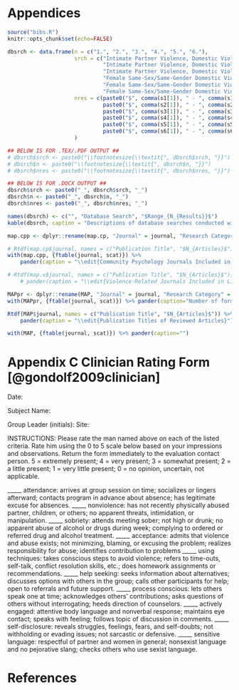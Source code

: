 # Appendices

```r
source("bibs.R")
knitr::opts_chunk$set(echo=FALSE)
```

```r
dbsrch <- data.frame(n = c("1.", "2.", "3.", "4.", "5.", "6."),
                     srch = c("Intimate Partner Violence, Domestic Violence, or Partner Abuse - General",
                              "Intimate Partner Violence, Domestic Violence, or Partner Abuse Interventions",
                              "Intimate Partner Violence, Domestic Violence, or Partner Abuse Intervention Evaluations",
                              "Female Same-Sex/Same-Gender Domestic Violence, or Partner Abuse - General",
                              "Female Same-Sex/Same-Gender Domestic Violence, or Partner Abuse Interventions",
                              "Female Same-Sex/Same-Gender Domestic Violence, or Partner Abuse Intervention Evaluations"),
                     nres = c(paste0("$", comma(s1[1]), " - ", comma(s1[2]), "$"),
                              paste0("$", comma(s2[1]), " - ", comma(s2[2]), "$"),
                              paste0("$", comma(s3[1]), " - ", comma(s3[2]), "$"),
                              paste0("$", comma(s4[1]), " - ", comma(s4[2]), "$"),
                              paste0("$", comma(s5[1]), " - ", comma(s5[2]), "$"),
                              paste0("$", comma(s6[1]), " - ", comma(s6[2]), "$"))
                     )

## BELOW IS FOR .TEX/.PDF OUTPUT ##
# dbsrch$srch <- paste0("\\footnotesize{\\textit{", dbsrch$srch, "}}")
# dbsrch$n <- paste0("\\footnotesize{\\textit{", dbsrch$n, "}}")
# dbsrch$nres <- paste0("\\footnotesize{\\textit{", dbsrch$nres, "}}")

## BELOW IS FOR .DOCX OUTPUT ##
dbsrch$srch <- paste0("_", dbsrch$srch, "_")
dbsrch$n <- paste0("_", dbsrch$n, "_")
dbsrch$nres <- paste0("_", dbsrch$nres, "_")

names(dbsrch) <- c("", "Database Search", "$Range_{N_{Results}}$")
kable(dbsrch, caption = "Descriptions of database searches conducted with corresponding ranges of the number of results returned", align = c("r", "l", "c"))

```

\newpage

```r
map.cpp <- dplyr::rename(map.cp, "Journal" = journal, "Research Category" = scat)

# Rtdf(map.cp$journal, names = c("Publication Title", "$N_{Articles}$")) %>%
with(map.cpp, {ftable(journal, scat)}) %>%
    pander(caption = "\\edit{Community Psychology Journals Included in Literature Search, with Corresponding Number of Reviewed Articles per Journal}")

# Rtdf(map.v$journal, names = c("Publication Title", "$N_{Articles}$")) %>%
    # pander(caption = "\\edit{Violence-Related Journals Included in Literature Search, with Corresponding Number of Reviewed Articles per Journal}")

MAPpr <- dplyr::rename(MAP, "Journal" = journal, "Research Category" = scat)
with(MAPpr, {ftable(journal, scat)}) %>% pander(caption="Number of formally reviewed articles per journal title ")


```

\newpage

```r
Rtdf(MAP$journal, names = c("Publication Title", "$N_{Articles}$")) %>%
    pander(caption = "\\edit{Publication Titles of Reviewed Articles}")

with(MAP, {ftable(journal, scat)}) %>% pander(caption="")

```

\newpage


# Appendix C Clinician Rating Form [@gondolf2009clinician]

Date:

Subject Name:

Group Leader (initials): Site:

INSTRUCTIONS: Please rate the man named above on each of the listed criteria. Rate him using the 0 to 5 scale below based on your impressions and observations. Return the form immediately to the evaluation contact person. 5 = extremely present; 4 = very present; 3 = somewhat present; 2 = a little present; 1 = very little present; 0 = no opinion, uncertain, not applicable.

_____ attendance: arrives at group session on time; socializes or lingers afterward; contacts program in advance about absence; has legitimate excuse for absences.
_____ nonviolence: has not recently physically abused partner, children, or others; no apparent threats, intimidation, or manipulation.
_____ sobriety: attends meeting sober; not high or drunk; no apparent abuse of alcohol or drugs during week; complying to ordered or referred drug and alcohol treatment.
_____ acceptance: admits that violence and abuse exists; not minimizing, blaming, or excusing the problem; realizes responsibility for abuse; identifies contribution to problems
_____ using techniques: takes conscious steps to avoid violence; refers to time-outs, self-talk, conflict resolution skills, etc.; does homework assignments or recommendations.
_____ help seeking: seeks information about alternatives; discusses options with others in the group; calls other participants for help; open to referrals and future support.
_____ process conscious: lets others speak one at time; acknowledges others’ contributions; asks questions of others without interrogating; heeds direction of counselors.
_____ actively engaged: attentive body language and nonverbal response; maintains eye contact; speaks with feeling; follows topic of discussion in comments.
_____ self-disclosure: reveals struggles, feelings, fears, and self-doubts; not withholding or evading issues; not sarcastic or defensive.
_____ sensitive language: respectful of partner and women in general; nonsexist language and no pejorative slang; checks others who use sexist language.


# References
